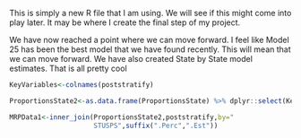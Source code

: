 This is simply a new R file that I am using. We will see if this might come into play later. It may be where I create the final step of my project. 

We have now reached a point where we can move forward. I feel like Model 25 has been the best model that we have found recently. This will mean that we can move forward. We have also created State by State model estimates. That is all pretty cool

```r
KeyVariables<-colnames(poststratify)

ProportionsState2<-as.data.frame(ProportionsState) %>% dplyr::select(KeyVariables)

MRPData1<-inner_join(ProportionsState2,poststratify,by="
                     STUSPS",suffix(".Perc",".Est"))


```


